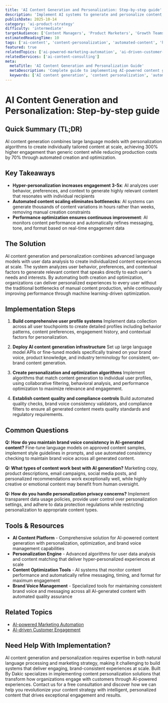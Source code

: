```yaml
---
title: 'AI Content Generation and Personalization: Step-by-step guide'
description: 'Implement AI systems to generate and personalize content at scale, increasing engagement rates by 300% while reducing content creation costs by 70%.'
publishDate: 2025-10-14
category: 'ai-product-strategy'
difficulty: 'intermediate'
targetAudience: ['Content Managers', 'Product Marketers', 'Growth Teams']
estimatedReadingTime: 10
tags: ['ai-content', 'content-personalization', 'automated-content', 'hyper-personalization']
featured: true
relatedTopics: ['ai-powered-marketing-automation', 'ai-driven-customer-engagement', 'ai-product-analytics-insights', 'user-centric-ai-feature-design', 'ai-first-business-model-design', 'ai-pricing-strategy-optimization', 'ai-powered-sales-funnel-optimization', 'ai-product-metrics-kpis', 'ai-product-launch-strategy', 'ai-product-validation-testing']
relatedServices: ['ai-content-consulting']
meta:
  metaTitle: 'AI Content Generation and Personalization Guide'
  metaDescription: 'Complete guide to implementing AI-powered content generation and personalization for scalable, engaging customer experiences.'
  keywords: ['AI content generation', 'content personalization', 'automated content creation', 'hyper-personalization']
---
```


# AI Content Generation and Personalization: Step-by-step guide

## Quick Summary (TL;DR)

AI content generation combines large language models with personalization algorithms to create individually tailored content at scale, achieving 300% higher engagement than generic content while reducing production costs by 70% through automated creation and optimization.

## Key Takeaways

- **Hyper-personalization increases engagement 3-5x**: AI analyzes user behavior, preferences, and context to generate highly relevant content that resonates with individual recipients
- **Automated content scaling eliminates bottlenecks**: AI systems can generate thousands of content variations in hours rather than weeks, removing manual creation constraints
- **Performance optimization ensures continuous improvement**: AI monitors content performance and automatically refines messaging, tone, and format based on real-time engagement data

## The Solution

AI content generation and personalization combines advanced language models with user data analysis to create individualized content experiences at scale. The system analyzes user behavior, preferences, and contextual factors to generate relevant content that speaks directly to each user's needs and interests. By automating both creation and optimization, organizations can deliver personalized experiences to every user without the traditional bottlenecks of manual content production, while continuously improving performance through machine learning-driven optimization.

## Implementation Steps

1. **Build comprehensive user profile systems**
   Implement data collection across all user touchpoints to create detailed profiles including behavior patterns, content preferences, engagement history, and contextual factors for personalization.

2. **Deploy AI content generation infrastructure**
   Set up large language model APIs or fine-tuned models specifically trained on your brand voice, product knowledge, and industry terminology for consistent, on-brand content generation.

3. **Create personalization and optimization algorithms**
   Implement algorithms that match content generation to individual user profiles, using collaborative filtering, behavioral analysis, and performance optimization to maximize relevance and engagement.

4. **Establish content quality and compliance controls**
   Build automated quality checks, brand voice consistency validators, and compliance filters to ensure all generated content meets quality standards and regulatory requirements.

## Common Questions

**Q: How do you maintain brand voice consistency in AI-generated content?**
Fine-tune language models on approved content samples, implement style guidelines in prompts, and use automated consistency checking to maintain brand voice across all generated content.

**Q: What types of content work best with AI generation?**
Marketing copy, product descriptions, email campaigns, social media posts, and personalized recommendations work exceptionally well, while highly creative or emotional content may benefit from human oversight.

**Q: How do you handle personalization privacy concerns?**
Implement transparent data usage policies, provide user control over personalization settings, and adhere to data protection regulations while restricting personalization to appropriate content types.

## Tools & Resources

- **AI Content Platform** - Comprehensive solution for AI-powered content generation with personalization, optimization, and brand voice management capabilities
- **Personalization Engine** - Advanced algorithms for user data analysis and content matching that deliver hyper-personalized experiences at scale
- **Content Optimization Tools** - AI systems that monitor content performance and automatically refine messaging, timing, and format for maximum engagement
- **Brand Voice Management** - Specialized tools for maintaining consistent brand voice and messaging across all AI-generated content with automated quality assurance

## Related Topics

- [AI-powered Marketing Automation]({{/topics/ai-powered-marketing-automation}})
- [AI-driven Customer Engagement]({{/topics/ai-customer-engagement}})

## Need Help With Implementation?

AI content generation and personalization requires expertise in both natural language processing and marketing strategy, making it challenging to build systems that deliver engaging, brand-consistent experiences at scale. Built By Dakic specializes in implementing content personalization solutions that transform how organizations engage with customers through AI-powered experiences. Contact us for a free consultation and discover how we can help you revolutionize your content strategy with intelligent, personalized content that drives exceptional engagement and results.
